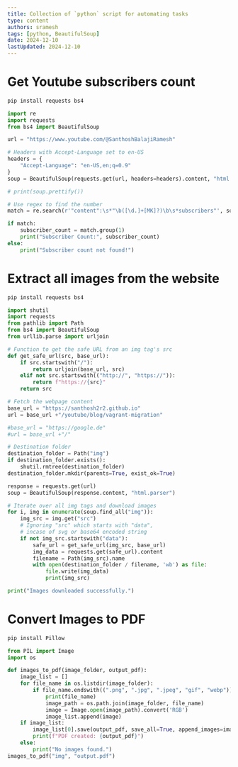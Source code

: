```yaml
---
title: Collection of `python` script for automating tasks
type: content
authors: sramesh
tags: [python, BeautifulSoup]
date: 2024-12-10
lastUpdated: 2024-12-10
---
```


# Get Youtube subscribers count

```sh frame="none"
pip install requests bs4
```

```python
import re
import requests
from bs4 import BeautifulSoup

url = "https://www.youtube.com/@SanthoshBalajiRamesh"

# Headers with Accept-Language set to en-US
headers = {
    "Accept-Language": "en-US,en;q=0.9"
}
soup = BeautifulSoup(requests.get(url, headers=headers).content, "html.parser")

# print(soup.prettify())

# Use regex to find the number
match = re.search(r'"content":\s*"\b([\d.]+[MK]?)\b\s*subscribers"', soup.prettify())

if match:
    subscriber_count = match.group(1)
    print("Subscriber Count:", subscriber_count)
else:
    print("Subscriber count not found!")
```

# Extract all images from the website

```sh frame="none"
pip install requests bs4
```

```python
import shutil
import requests
from pathlib import Path
from bs4 import BeautifulSoup
from urllib.parse import urljoin

# Function to get the safe URL from an img tag's src
def get_safe_url(src, base_url):
    if src.startswith("/"):  
        return urljoin(base_url, src)  
    elif not src.startswith(("http://", "https://")):  
        return f"https://{src}"  
    return src  

# Fetch the webpage content
base_url = "https://santhosh2r2.github.io"
url = base_url +"/youtube/blog/vagrant-migration"

#base_url = "https://google.de"
#url = base_url +"/"

# Destination folder
destination_folder = Path("img")
if destination_folder.exists():
    shutil.rmtree(destination_folder)
destination_folder.mkdir(parents=True, exist_ok=True)

response = requests.get(url)
soup = BeautifulSoup(response.content, "html.parser")

# Iterate over all img tags and download images
for i, img in enumerate(soup.find_all("img")):
    img_src = img.get("src")  
    # Ignoring "src" which starts with "data", 
    # incase of svg or base64 encoded string
    if not img_src.startswith("data"):  
        safe_url = get_safe_url(img_src, base_url)  
        img_data = requests.get(safe_url).content 
        filename = Path(img_src).name
        with open(destination_folder / filename, 'wb') as file:  
            file.write(img_data)
            print(img_src)

print("Images downloaded successfully.")
```

# Convert Images to PDF

```sh frame="none"
pip install Pillow
```

```python
from PIL import Image
import os

def images_to_pdf(image_folder, output_pdf):
    image_list = []
    for file_name in os.listdir(image_folder):
        if file_name.endswith((".png", ".jpg", ".jpeg", "gif", "webp")):
            print(file_name)
            image_path = os.path.join(image_folder, file_name)
            image = Image.open(image_path).convert('RGB')
            image_list.append(image)
    if image_list:
        image_list[0].save(output_pdf, save_all=True, append_images=image_list[1:])
        print(f"PDF created: {output_pdf}")
    else:
        print("No images found.")
images_to_pdf("img", "output.pdf")
```